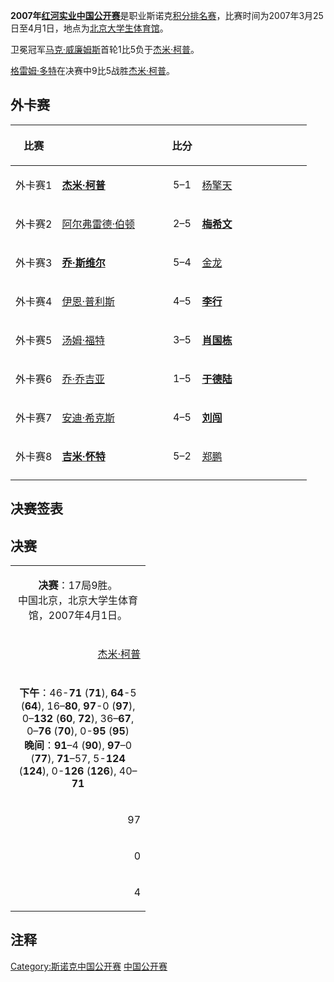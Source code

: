 {{noteTA
|G1=Snooker
}}
{{桌球大赛 
|tournament_name=[[斯诺克中国公开赛|红河实业中国公开赛]]
|dates=2007年3月25日-4月1日
|venue=[[北京大学生体育馆|北京大学生体育馆]]
|location=[[北京|北京]]
|country={{PRC}}
|organisation=[[世界台联|世界台联]]
|format=[[斯诺克世界排名|积分排名赛]]
|Total prize fund=
|winners_share=
|highest_break=
|winner={{flagicon|SCO}} [[格雷姆·多特|格雷姆·多特]]
|runner_up={{flagicon|ENG}} [[杰米·柯普|杰米·柯普]] 
|score=9–5
|previous=[[2006年斯诺克中国公开赛|2006]]
|next=[[2008年斯诺克中国公开赛|2008]]
}}
'''2007年[[斯诺克中国公开赛|红河实业中国公开赛]]'''是职业斯诺克[[斯诺克世界排名|积分排名赛]]，比赛时间为2007年3月25日至4月1日，地点为[[北京大学生体育馆|北京大学生体育馆]]。

卫冕冠军[[马克·威廉姆斯|马克·威廉姆斯]]首轮1比5负于[[杰米·柯普|杰米·柯普]]。

[[格雷姆·多特|格雷姆·多特]]在决赛中9比5战胜[[杰米·柯普|杰米·柯普]]。

==外卡赛==

{| class="wikitable" style="font-size: 100%; margin: 1em auto 1em auto;"
|-
! 比赛
! width=160|
! 比分
! width=160|
|-
| 外卡赛1 || {{flagicon|ENG}} '''[[杰米·柯普|杰米·柯普]]''' || align="center"| 5–1 || {{flagicon|CHN}} [[杨擎天|杨擎天]]
|- 
| 外卡赛2 || {{flagicon|ENG}} [[阿尔弗雷德·伯顿|阿尔弗雷德·伯顿]] || align="center"| 2–5 || {{flagicon|CHN}} '''[[梅希文|梅希文]]'''
|- 
| 外卡赛3 || {{flagicon|NIR}} '''[[乔·斯维尔|乔·斯维尔]]''' || align="center"| 5–4 || {{flagicon|CHN}} [[金龙|金龙]]
|-
| 外卡赛4 || {{flagicon|WAL}} [[伊恩·普利斯|伊恩·普利斯]] || align="center"| 4–5 || {{flagicon|CHN}} '''[[李行_(斯诺克)|李行]]'''
|- 
| 外卡赛5 || {{flagicon|ENG}} [[汤姆·福特|汤姆·福特]] || align="center"| 3–5 || {{flagicon|CHN}} '''[[肖国栋|肖国栋]]'''
|- 
| 外卡赛6 || {{flagicon|ENG}} [[乔·乔吉亚|乔·乔吉亚]] || align="center"| 1–5 || {{flagicon|CHN}} '''[[于德陆|于德陆]]'''
|- 
| 外卡赛7 || {{flagicon|ENG}} [[安迪·希克斯|安迪·希克斯]] || align="center"| 4–5 || {{flagicon|CHN}} '''[[刘闯|刘闯]]'''
|- 
| 外卡赛8 || {{flagicon|ENG}} '''[[吉米·怀特|吉米·怀特]]''' || align="center"| 5–2 || {{flagicon|CHN}} [[郑鹏|郑鹏]]
|-  
|}

==决赛签表==
{{32TeamBracket|
| RD1= '''第1轮'''<br />9局5胜
| RD2= '''第2轮'''<br />9局5胜
| RD3= '''四分之一决赛'''<br />9局5胜
| RD4= '''半决赛'''<br />11局6胜
| RD5= '''决赛'''<br/>17局9胜

| RD1-seed01 =1
| RD1-team01 = {{flagicon|WAL}} [[马克·威廉姆斯|马克·威廉姆斯]]
| RD1-score01 = 1
| RD1-seed02 = 
| RD1-team02 = {{flagicon|ENG}} '''[[杰米·柯普|杰米·柯普]]'''
| RD1-score02 = '''5'''
| RD1-seed03 =11
| RD1-team03 = {{flagicon|ENG}} [[史蒂夫·戴维斯|史蒂夫·戴维斯]]
| RD1-score03 = 4
| RD1-seed04 = 
| RD1-team04 = {{nowrap|{{flagicon|ENG}} '''[[斯图尔特·宾汉姆|斯图尔特·宾汉姆]]'''}}
| RD1-score04 = '''5'''
| RD1-seed05 = 9
| RD1-team05 = {{flagicon|SCO}} '''[[史蒂芬·马奎尔|史蒂芬·马奎尔]]'''
| RD1-score05 = '''5'''
| RD1-seed06 = 
| RD1-team06 = {{flagicon|ENG}} [[马克·金|马克·金]]
| RD1-score06 = 3
| RD1-seed07 = 7
| RD1-team07 = {{flagicon|ENG}} '''[[肖恩·墨菲|肖恩·墨菲]]'''
| RD1-score07 = '''5'''
| RD1-seed08 = 
| RD1-team08 = {{flagicon|CHN}} [[梅希文|梅希文]]
| RD1-score08 = 1
| RD1-seed09 = 8
| RD1-team09 = {{flagicon|ENG}} [[彼得·艾伯顿|彼得·艾伯顿]]
| RD1-score09 = 3
| RD1-seed10 = 
| RD1-team10 = {{flagicon|NIR}} '''[[乔·斯维尔|乔·斯维尔]]'''
| RD1-score10 = '''5'''
| RD1-seed11 = 12
| RD1-team11 = {{flagicon|ENG}} '''[[巴里·霍金斯|巴里·霍金斯]]'''
| RD1-score11 = '''5'''
| RD1-seed12 = 
| RD1-team12 = {{flagicon|CHN}} [[丁俊晖|丁俊晖]]
| RD1-score12 = 3
| RD1-seed13 = 16
| RD1-team13 = {{flagicon|ENG}} [[安东尼·汉密尔顿|安东尼·汉密尔顿]]
| RD1-score13 = 4
| RD1-seed14 = 
| RD1-team14 = {{flagicon|ENG}} '''[[马克·塞尔比|马克·塞尔比]]'''
| RD1-score14 = '''5'''
| RD1-seed15 = 4
| RD1-team15 = {{flagicon|IRL}} '''[[肯·达赫迪|肯·达赫迪]]'''
| RD1-score15 = '''5'''
| RD1-seed16 = 
| RD1-team16 = {{flagicon|CHN}} [[李行_(斯诺克)|李行]]
| RD1-score16 = 1
| RD1-seed17 = 3
| RD1-team17 = {{flagicon|SCO}} [[史蒂芬·亨德利|史蒂芬·亨德利]]
| RD1-score17 = 4
| RD1-seed18 = 
| RD1-team18 = {{flagicon|HKG}} '''[[傅家俊|傅家俊]]'''
| RD1-score18 = '''5'''
| RD1-seed19 = 14
| RD1-team19 = {{flagicon|WAL}} '''[[马修·史蒂文斯|马修·史蒂文斯]]'''
| RD1-score19 = '''5'''
| RD1-seed20 = 
| RD1-team20 = {{flagicon|CHN}} [[肖国栋|肖国栋]]
| RD1-score20 = 0
| RD1-seed21 = 15
| RD1-team21 = {{flagicon|ENG}} '''[[阿利斯特·卡特|阿利斯特·卡特]]'''
| RD1-score21 = '''5'''
| RD1-seed22 = 
| RD1-team22 = {{flagicon|CHN}} [[于德陆|于德陆]]
| RD1-score22 = 3
| RD1-seed23 = 5
| RD1-team23 = {{flagicon|ENG}} '''[[罗尼·奥沙利文|罗尼·奥沙利文]]'''
| RD1-score23 = '''5'''
| RD1-seed24 = 
| RD1-team24 = {{flagicon|CHN}} [[刘闯|刘闯]]
| RD1-score24 = 1
| RD1-seed25 = 6
| RD1-team25 = {{flagicon|SCO}} '''[[约翰·希金斯|约翰·希金斯]]'''
| RD1-score25 = '''5'''
| RD1-seed26 = 
| RD1-team26 = {{flagicon|ENG}} [[伊恩·麦克洛克|伊恩·麦克洛克]]
| RD1-score26 = 2
| RD1-seed27 = 10
| RD1-team27 = {{flagicon|ENG}} [[史蒂芬·李|史蒂芬·李]]
| RD1-score27 = w/d
| RD1-seed28 = 
| RD1-team28 = {{flagicon|ENG}} '''[[吉米·怀特|吉米·怀特]]'''
| RD1-score28 = '''w/o'''
| RD1-seed29 = 13
| RD1-team29 = {{flagicon|AUS}} '''[[尼尔·罗伯逊|尼尔·罗伯逊]]'''
| RD1-score29 = '''5'''
| RD1-seed30 = 
| RD1-team30 = {{flagicon|ENG}} [[迈克尔·霍尔特|迈克尔·霍尔特]]
| RD1-score30 = 1
| RD1-seed31 = 2
| RD1-team31 = {{flagicon|SCO}} '''[[格雷姆·多特|格雷姆·多特]]'''
| RD1-score31 = '''5'''
| RD1-seed32 = 
| RD1-team32 = {{flagicon|THA}} [[詹姆斯·瓦塔纳|詹姆斯·瓦塔纳]]
| RD1-score32 = 2
| RD2-seed01 = 
| RD2-team01 = {{flagicon|ENG}} '''[[杰米·柯普|杰米·柯普]]'''
| RD2-score01 = '''5'''
| RD2-seed02 = 
| RD2-team02 = {{flagicon|ENG}} [[斯图尔特·宾汉姆|斯图尔特·宾汉姆]]
| RD2-score02 = 4
| RD2-seed03 = 9
| RD2-team03 = {{flagicon|SCO}} [[史蒂芬·马奎尔|史蒂芬·马奎尔]]
| RD2-score03 = 2
| RD2-seed04 = 7
| RD2-team04 = {{flagicon|ENG}} '''[[肖恩·墨菲|肖恩·墨菲]]'''
| RD2-score04 = '''5'''
| RD2-seed05 = 
| RD2-team05 = {{flagicon|NIR}} [[乔·斯维尔|乔·斯维尔]]
| RD2-score05 = 0
| RD2-seed06 = 12
| RD2-team06 = {{flagicon|ENG}} '''[[巴里·霍金斯|巴里·霍金斯]]'''
| RD2-score06 = '''5'''
| RD2-seed07 = 
| RD2-team07 = {{flagicon|ENG}} [[马克·塞尔比|马克·塞尔比]]
| RD2-score07 = 1
| RD2-seed08 = 4
| RD2-team08 = {{flagicon|IRL}} '''[[肯·达赫迪|肯·达赫迪]]'''
| RD2-score08 = '''5'''
| RD2-seed09 = 
| RD2-team09 = {{flagicon|HKG}} '''[[傅家俊|傅家俊]]'''
| RD2-score09 = '''5'''
| RD2-seed10 = 14
| RD2-team10 = {{flagicon|WAL}} [[马修·史蒂文斯|马修·史蒂文斯]]
| RD2-score10 = 3
| RD2-seed11 = 15
| RD2-team11 = {{flagicon|ENG}} [[阿利斯特·卡特|阿利斯特·卡特]]'''
| RD2-score11 = 4
| RD2-seed12 = 5
| RD2-team12 = {{flagicon|ENG}} '''[[罗尼·奥沙利文|罗尼·奥沙利文]]'''
| RD2-score12 = '''5'''
| RD2-seed13 = 6
| RD2-team13 = {{flagicon|SCO}} '''[[约翰·希金斯|约翰·希金斯]]'''
| RD2-score13 = '''5'''
| RD2-seed14 = 
| RD2-team14 = {{flagicon|ENG}} [[吉米·怀特|吉米·怀特]]
| RD2-score14 = 1
| RD2-seed15 = 13
| RD2-team15 = {{flagicon|AUS}} [[尼尔·罗伯逊|尼尔·罗伯逊]]
| RD2-score15 = 1
| RD2-seed16 = 2
| RD2-team16 = {{flagicon|SCO}} '''[[格雷姆·多特|格雷姆·多特]]'''
| RD2-score16 = '''5'''

| RD3-seed01 = 
| RD3-team01 = {{flagicon|ENG}} '''[[杰米·柯普|杰米·柯普]]'''
| RD3-score01 = '''5'''
| RD3-seed02 = 7
| RD3-team02 = {{flagicon|ENG}} [[肖恩·墨菲|肖恩·墨菲]]
| RD3-score02 = 0
| RD3-seed03 = 12
| RD3-team03 = {{flagicon|ENG}} '''[[巴里·霍金斯|巴里·霍金斯]]'''
| RD3-score03 = '''5'''
| RD3-seed04 = 4
| RD3-team04 = {{flagicon|IRL}} [[肯·达赫迪|肯·达赫迪]]
| RD3-score04 = 4
| RD3-seed05 =
| RD3-team05 = {{flagicon|HKG}} [[傅家俊|傅家俊]]
| RD3-score05 = 3
| RD3-seed06 = 5
| RD3-team06 = {{flagicon|ENG}} '''[[罗尼·奥沙利文|罗尼·奥沙利文]]'''
| RD3-score06 = '''5'''
| RD3-seed07 = 6
| RD3-team07 = {{flagicon|SCO}} [[约翰·希金斯|约翰·希金斯]]
| RD3-score07 = 2
| RD3-seed08 = 2
| RD3-team08 = {{flagicon|SCO}} '''[[格雷姆·多特|格雷姆·多特]]'''
| RD3-score08 = '''5'''

| RD4-seed01 = 
| RD4-team01 = {{flagicon|ENG}} '''[[杰米·柯普|杰米·柯普]]'''
| RD4-score01 = '''6'''
| RD4-seed02 = 12
| RD4-team02 = {{flagicon|ENG}} [[巴里·霍金斯|巴里·霍金斯]]
| RD4-score02 = 5
| RD4-seed03 = 5
| RD4-team03 = {{flagicon|ENG}} [[罗尼·奥沙利文|罗尼·奥沙利文]]
| RD4-score03 = 2
| RD4-seed04 = 2
| RD4-team04 = {{flagicon|SCO}} '''[[格雷姆·多特|格雷姆·多特]]'''
| RD4-score04 = '''6'''

| RD5-seed01 =
| RD5-team01 = {{flagicon|ENG}} [[杰米·柯普|杰米·柯普]]
| RD5-score01 = 5
| RD5-seed02 = 2
| RD5-team02 = {{flagicon|SCO}} '''[[格雷姆·多特|格雷姆·多特]]'''
| RD5-score02 = '''9'''
}}

==决赛==

{| class="wikitable" style="font-size: 95%; margin: 1em auto 1em auto;"
|-
| colspan="3" align="center" bgcolor="#ffd700" | '''决赛'''：17局9胜。<br />中国北京，北京大学生体育馆，2007年4月1日。
|-
| width="200" align="right" | [[杰米·柯普|杰米·柯普]] <br/>{{ENG}} 
| width="100" align="center" | 5–'''9'''
| width="200" | '''[[格雷姆·多特|格雷姆·多特]] (2)''' <br/>{{SCO}} 
|-
| colspan="3" align="center" style="font-size: 100%" | '''下午'''：46-'''71''' ('''71'''), '''64'''-5 ('''64'''), 16–'''80''', '''97'''-0 ('''97'''), 0–'''132''' ('''60''', '''72'''), 36–'''67''', 0–'''76''' ('''70'''), 0-'''95''' ('''95''')<br/>'''晚间'''：'''91'''–4 ('''90'''), '''97'''–0 ('''77'''), '''71'''–57, 5-'''124''' ('''124'''), 0-'''126''' ('''126'''), 40–'''71'''
|-
| align="right" | 97
| align="center" | 单杆最高
| '''126'''
|-
| align="right" | 0
| align="center" | 单杆过百
| '''2'''
|-
| align="right" | 4
| align="center" | 单杆50+
| '''6'''
|}

==注释==
{{reflist}}
{{refbegin}}
{{cite web|url=http://www.snooker.org/trn/0607/co2007_res.shtml|title=Honghe Industrial China Open 2007|publisher=WWW Snooker|accessdate=9 June 2010|archive-date=2011-11-12|archive-url=https://web.archive.org/web/20111112212916/http://snooker.org/TRN/0607/co2007_res.shtml|dead-url=no}}
{{refend}}

{{斯诺克赛季06-07}}
{{China Open (snooker)}}

[[Category:斯诺克中国公开赛|Category:斯诺克中国公开赛]]
[[Category:2007年斯诺克|中国公开赛]]